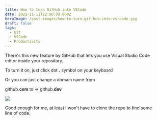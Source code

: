 ```yaml
---
title: How to turn GitHub into VSCode
date: 2021-11-11T22:00:00.000Z
heroImage: /post-images/how-to-turn-git-hub-into-vs-code.jpg
draft: false
tags:
  - Git
  - VSCode
  - Productivity
---
```


There's this new feature by GitHub that lets you use Visual Studio Code editor inside your repository.

To turn it on, just click dot **.** symbol on your keyboard

Or you can just change a domain name from

github.**com** to => github.**dev**

![](/post-images/github-shortcut.gif)

Good enough for me, at least I won't have to clone the repo to find some line of code.
